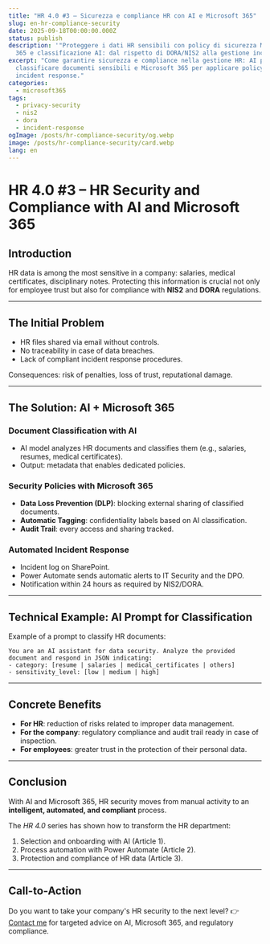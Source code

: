 ```yaml
---
title: "HR 4.0 #3 – Sicurezza e compliance HR con AI e Microsoft 365"
slug: en-hr-compliance-security
date: 2025-09-18T00:00:00.000Z
status: publish
description: '"Proteggere i dati HR sensibili con policy di sicurezza Microsoft
  365 e classificazione AI: dal rispetto di DORA/NIS2 alla gestione incidenti."'
excerpt: "Come garantire sicurezza e compliance nella gestione HR: AI per
  classificare documenti sensibili e Microsoft 365 per applicare policy DLP e
  incident response."
categories:
  - microsoft365
tags:
  - privacy-security
  - nis2
  - dora
  - incident-response
ogImage: /posts/hr-compliance-security/og.webp
image: /posts/hr-compliance-security/card.webp
lang: en
---
```


# HR 4.0 #3 – HR Security and Compliance with AI and Microsoft 365

## Introduction

HR data is among the most sensitive in a company: salaries, medical certificates, disciplinary notes. Protecting this information is crucial not only for employee trust but also for compliance with **NIS2** and **DORA** regulations.

---

## The Initial Problem

* HR files shared via email without controls.
* No traceability in case of data breaches.
* Lack of compliant incident response procedures.

Consequences: risk of penalties, loss of trust, reputational damage.

---

## The Solution: AI + Microsoft 365

### Document Classification with AI

* AI model analyzes HR documents and classifies them (e.g., salaries, resumes, medical certificates).
* Output: metadata that enables dedicated policies.

### Security Policies with Microsoft 365

* **Data Loss Prevention (DLP)**: blocking external sharing of classified documents.
* **Automatic Tagging**: confidentiality labels based on AI classification.
* **Audit Trail**: every access and sharing tracked.

### Automated Incident Response

* Incident log on SharePoint.
* Power Automate sends automatic alerts to IT Security and the DPO.
* Notification within 24 hours as required by NIS2/DORA.

---

## Technical Example: AI Prompt for Classification

Example of a prompt to classify HR documents:

```text
You are an AI assistant for data security. Analyze the provided document and respond in JSON indicating:
- category: [resume | salaries | medical_certificates | others]
- sensitivity_level: [low | medium | high]
```

---

## Concrete Benefits

* **For HR**: reduction of risks related to improper data management.
* **For the company**: regulatory compliance and audit trail ready in case of inspection.
* **For employees**: greater trust in the protection of their personal data.

---

## Conclusion

With AI and Microsoft 365, HR security moves from manual activity to an **intelligent, automated, and compliant** process.

The *HR 4.0* series has shown how to transform the HR department:

1. Selection and onboarding with AI (Article 1).
2. Process automation with Power Automate (Article 2).
3. Protection and compliance of HR data (Article 3).

---

## Call-to-Action

Do you want to take your company's HR security to the next level?
👉 [Contact me](/contact) for targeted advice on AI, Microsoft 365, and regulatory compliance.
